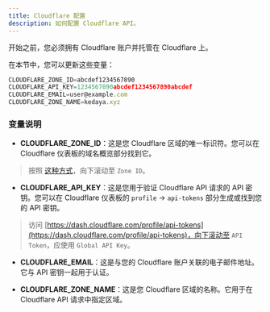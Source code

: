 ---
title: Cloudflare 配置
description: 如何配置 Cloudflare API。
---

开始之前，您必须拥有 Cloudflare 账户并托管在 Cloudflare 上。

在本节中，您可以更新这些变量：

```js title=".env"
CLOUDFLARE_ZONE_ID=abcdef1234567890
CLOUDFLARE_API_KEY=1234567890abcdef1234567890abcdef
CLOUDFLARE_EMAIL=user@example.com
CLOUDFLARE_ZONE_NAME=kedaya.xyz
```

### 变量说明

- **CLOUDFLARE_ZONE_ID**：这是您 Cloudflare 区域的唯一标识符。您可以在 Cloudflare 仪表板的域名概览部分找到它。

> 按照 [这种方式](https://dash.cloudflare.com/Your_Acount_Id/kedaya.xyz)，向下滚动至 `Zone ID`。
  
- **CLOUDFLARE_API_KEY**：这是您用于验证 Cloudflare API 请求的 API 密钥。您可以在 Cloudflare 仪表板的 `profile` -> `api-tokens` 部分生成或找到您的 API 密钥。

> 访问 [https://dash.cloudflare.com/profile/api-tokens](https://dash.cloudflare.com/profile/api-tokens)，向下滚动至 `API Token`，应使用 `Global API Key`。
  
- **CLOUDFLARE_EMAIL**：这是与您的 Cloudflare 账户关联的电子邮件地址。它与 API 密钥一起用于认证。

- **CLOUDFLARE_ZONE_NAME**：这是您 Cloudflare 区域的名称。它用于在 Cloudflare API 请求中指定区域。

